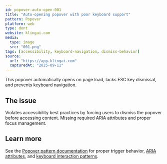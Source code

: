 ```yaml
---
id: popover-auto-open-001
title: "Auto-opening popover with poor keyboard support"
pattern: Popover
platform: web
type: dont
website: klingai.com
media:
  type: image
  src: "001.png"
tags: [accessibility, keyboard-navigation, dismiss-behavior]
source:
  url: "https://app.klingai.com"
  capturedAt: "2025-09-11"
---
```


This popover automatically opens on page load, lacks ESC key dismissal, and prevents keyboard navigation.

## The issue

Violates accessibility best practices by forcing users to dismiss the popover before accessing content. Missing required ARIA attributes and proper focus management.

## Learn more

See the [Popover pattern documentation](/patterns/content-management/popover#best-practices) for proper trigger behavior, [ARIA attributes](/patterns/content-management/popover#aria-attributes), and [keyboard interaction patterns](/patterns/content-management/popover#keyboard-interaction-pattern).
